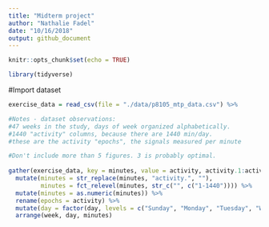 ```yaml
---
title: "Midterm project"
author: "Nathalie Fadel"
date: "10/16/2018"
output: github_document
---
```


```r
knitr::opts_chunk$set(echo = TRUE)

library(tidyverse)
```

#Import dataset
```r
exercise_data = read_csv(file = "./data/p8105_mtp_data.csv") %>%

#Notes - dataset observations:
#47 weeks in the study, days of week organized alphabetically.
#1440 "activity" columns, because there are 1440 min/day. 
#these are the activity "epochs", the signals measured per minute

#Don't include more than 5 figures. 3 is probably optimal.
  
gather(exercise_data, key = minutes, value = activity, activity.1:activity.1440) %>%
  mutate(minutes = str_replace(minutes, "activity.", ""),
         minutes = fct_relevel(minutes, str_c("", c("1-1440")))) %>%
  mutate(minutes = as.numeric(minutes)) %>%
  rename(epochs = activity) %>%
  mutate(day = factor(day, levels = c("Sunday", "Monday", "Tuesday", "Wednesday", "Thursday", "Friday", "Saturday"))) %>%
  arrange(week, day, minutes)



```
